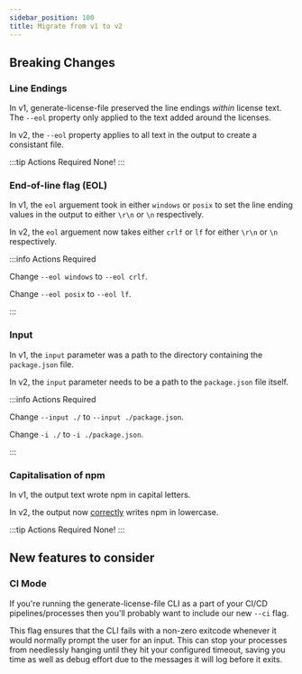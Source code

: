 ```yaml
---
sidebar_position: 100
title: Migrate from v1 to v2
---
```



## Breaking Changes

### Line Endings

In v1, generate-license-file preserved the line endings _within_ license text. The `--eol` property only applied to the text added around the licenses.

In v2, the `--eol` property applies to all text in the output to create a consistant file.

:::tip Actions Required
None!
:::

### End-of-line flag (EOL)

In v1, the `eol` arguement took in either `windows` or `posix` to set the line ending values in the output to either `\r\n` or `\n` respectively.

In v2, the `eol` arguement now takes either `crlf` or `lf` for either `\r\n` or `\n` respectively.

:::info Actions Required

<Tabs groupId="apis">
  <TabItem value="cli" label="CLI">
    <p>
      Change <code>--eol windows</code> to <code>--eol crlf</code>.
    </p>
    <p>
      Change <code>--eol posix</code> to <code>--eol lf</code>.
    </p>
  </TabItem>
  <TabItem value="programmatic" label="Programmatic use">
    <EolDiff />
  </TabItem>
</Tabs>

:::

### Input

In v1, the `input` parameter was a path to the directory containing the `package.json` file.

In v2, the `input` parameter needs to be a path to the `package.json` file itself.

:::info Actions Required

<Tabs groupId="apis">
  <TabItem value="cli" label="CLI">
    <p>
      Change <code>--input ./</code> to <code>--input ./package.json</code>.
    </p>
    <p>
      Change <code>-i ./</code> to <code>-i ./package.json</code>.
    </p>
  </TabItem>
  <TabItem value="programmatic" label="Programmatic use">
    <InputDiff />
  </TabItem>
</Tabs>
:::

### Capitalisation of npm

In v1, the output text wrote npm in capital letters.

In v2, the output now [correctly](https://github.com/npm/npm/releases/tag/v5.0.0#:~:text=npm%20will%20now%20scold%20you%20if%20you%20capitalize%20its%20name.%20seriously%20it%20will%20fight%20you.) writes npm in lowercase.

:::tip Actions Required
None!
:::

## New features to consider

### CI Mode

If you're running the generate-license-file CLI as a part of your CI/CD pipelines/processes then you'll probably want to include our new `--ci` flag.

This flag ensures that the CLI fails with a non-zero exitcode whenever it would normally prompt the user for an input.
This can stop your processes from needlessly hanging until they hit your configured timeout,
saving you time as well as debug effort due to the messages it will log before it exits.
